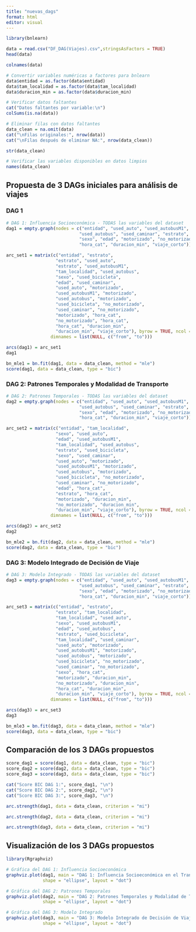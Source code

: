 ```yaml
---
title: "nuevas_dags"
format: html
editor: visual
---
```


```r
library(bnlearn)
```

```r
data = read.csv("DF_DAG(Viajes).csv",stringsAsFactors = TRUE)
head(data)
```

```r
colnames(data)
```

```r
# Convertir variables numéricas a factores para bnlearn
data$entidad = as.factor(data$entidad)
data$tam_localidad = as.factor(data$tam_localidad)
data$duracion_min = as.factor(data$duracion_min)

# Verificar datos faltantes
cat("Datos faltantes por variable:\n")
colSums(is.na(data))

# Eliminar filas con datos faltantes
data_clean = na.omit(data)
cat("\nFilas originales:", nrow(data))
cat("\nFilas después de eliminar NA:", nrow(data_clean))

str(data_clean)
```

```r
# Verificar las variables disponibles en datos limpios
names(data_clean)
```

## Propuesta de 3 DAGs iniciales para análisis de viajes

### DAG 1

```r
# DAG 1: Influencia Socioeconómica - TODAS las variables del dataset
dag1 = empty.graph(nodes = c("entidad", "used_auto", "used_autobusM1", "used_bicicleta", 
                            "used_autobus", "used_caminar", "estrato", "tam_localidad", 
                            "sexo", "edad", "motorizado", "no_motorizado", 
                            "hora_cat", "duracion_min", "viaje_corto"))
```

```r
arc_set1 = matrix(c("entidad", "estrato",
                   "estrato", "used_auto",
                   "estrato", "used_autobusM1", 
                   "tam_localidad", "used_autobus",
                   "sexo", "used_bicicleta",
                   "edad", "used_caminar",
                   "used_auto", "motorizado",
                   "used_autobusM1", "motorizado",
                   "used_autobus", "motorizado", 
                   "used_bicicleta", "no_motorizado",
                   "used_caminar", "no_motorizado",
                   "motorizado", "hora_cat",
                   "no_motorizado", "hora_cat",
                   "hora_cat", "duracion_min",
                   "duracion_min", "viaje_corto"), byrow = TRUE, ncol = 2,
                 dimnames = list(NULL, c("from", "to")))
```

```r
arcs(dag1) = arc_set1
dag1
```

```r
bn_mle1 = bn.fit(dag1, data = data_clean, method = "mle")
score(dag1, data = data_clean, type = "bic")
```

### DAG 2: Patrones Temporales y Modalidad de Transporte

```r
# DAG 2: Patrones Temporales - TODAS las variables del dataset
dag2 = empty.graph(nodes = c("entidad", "used_auto", "used_autobusM1", "used_bicicleta", 
                            "used_autobus", "used_caminar", "estrato", "tam_localidad", 
                            "sexo", "edad", "motorizado", "no_motorizado", 
                            "hora_cat", "duracion_min", "viaje_corto"))
```

```r
arc_set2 = matrix(c("entidad", "tam_localidad",
                   "sexo", "used_auto",
                   "edad", "used_autobusM1",
                   "tam_localidad", "used_autobus", 
                   "estrato", "used_bicicleta",
                   "sexo", "used_caminar",
                   "used_auto", "motorizado",
                   "used_autobusM1", "motorizado",
                   "used_autobus", "motorizado",
                   "used_bicicleta", "no_motorizado", 
                   "used_caminar", "no_motorizado",
                   "edad", "hora_cat",
                   "estrato", "hora_cat",
                   "motorizado", "duracion_min",
                   "no_motorizado", "duracion_min",
                   "duracion_min", "viaje_corto"), byrow = TRUE, ncol = 2,
                 dimnames = list(NULL, c("from", "to")))
```

```r
arcs(dag2) = arc_set2
dag2
```

```r
bn_mle2 = bn.fit(dag2, data = data_clean, method = "mle")
score(dag2, data = data_clean, type = "bic")
```

### DAG 3: Modelo Integrado de Decisión de Viaje

```r
# DAG 3: Modelo Integrado - TODAS las variables del dataset
dag3 = empty.graph(nodes = c("entidad", "used_auto", "used_autobusM1", "used_bicicleta", 
                            "used_autobus", "used_caminar", "estrato", "tam_localidad", 
                            "sexo", "edad", "motorizado", "no_motorizado", 
                            "hora_cat", "duracion_min", "viaje_corto"))
```

```r
arc_set3 = matrix(c("entidad", "estrato",
                   "estrato", "tam_localidad",
                   "tam_localidad", "used_auto",
                   "sexo", "used_autobusM1", 
                   "edad", "used_autobus",
                   "estrato", "used_bicicleta",
                   "tam_localidad", "used_caminar",
                   "used_auto", "motorizado",
                   "used_autobusM1", "motorizado", 
                   "used_autobus", "motorizado",
                   "used_bicicleta", "no_motorizado",
                   "used_caminar", "no_motorizado",
                   "sexo", "hora_cat",
                   "motorizado", "duracion_min",
                   "no_motorizado", "duracion_min", 
                   "hora_cat", "duracion_min",
                   "duracion_min", "viaje_corto"), byrow = TRUE, ncol = 2,
                 dimnames = list(NULL, c("from", "to")))
```

```r
arcs(dag3) = arc_set3
dag3
```

```r
bn_mle3 = bn.fit(dag3, data = data_clean, method = "mle")
score(dag3, data = data_clean, type = "bic")
```

## Comparación de los 3 DAGs propuestos

```r
score_dag1 = score(dag1, data = data_clean, type = "bic")
score_dag2 = score(dag2, data = data_clean, type = "bic")
score_dag3 = score(dag3, data = data_clean, type = "bic")

cat("Score BIC DAG 1:", score_dag1, "\n")
cat("Score BIC DAG 2:", score_dag2, "\n")
cat("Score BIC DAG 3:", score_dag3, "\n")
```

```r
arc.strength(dag1, data = data_clean, criterion = "mi")
```

```r
arc.strength(dag2, data = data_clean, criterion = "mi")
```

```r
arc.strength(dag3, data = data_clean, criterion = "mi")
```

## Visualización de los 3 DAGs propuestos

```r
library(Rgraphviz)
```

```r
# Gráfica del DAG 1: Influencia Socioeconómica
graphviz.plot(dag1, main = "DAG 1: Influencia Socioeconómica en el Transporte", 
              shape = "ellipse", layout = "dot")
```

```r
# Gráfica del DAG 2: Patrones Temporales
graphviz.plot(dag2, main = "DAG 2: Patrones Temporales y Modalidad de Transporte", 
              shape = "ellipse", layout = "dot")
```

```r
# Gráfica del DAG 3: Modelo Integrado
graphviz.plot(dag3, main = "DAG 3: Modelo Integrado de Decisión de Viaje", 
              shape = "ellipse", layout = "dot")
```
